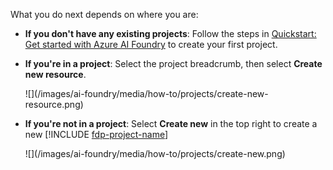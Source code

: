 What you do next depends on where you are:

* **If you don't have any existing projects**: Follow the steps in [Quickstart: Get started with Azure AI Foundry](../quickstarts/get-started-code) to create your first project.

* **If you're in a project**: Select the project breadcrumb, then select **Create new resource**.

    <Frame>
        ![](/images/ai-foundry/media/how-to/projects/create-new-resource.png)
    </Frame>

* **If you're not in a project**: Select **Create new** in the top right to create a new [!INCLUDE [fdp-project-name](fdp-project-name)]

    <Frame>
        ![](/images/ai-foundry/media/how-to/projects/create-new.png)
    </Frame>
